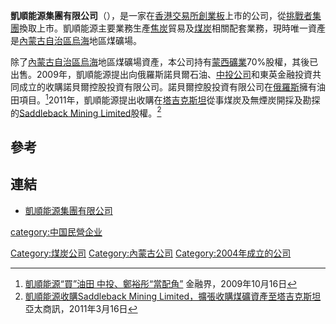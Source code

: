 {{update|time=2018-10-02}}

'''凱順能源集團有限公司'''（{{sehk|8203}}），是一家在[[香港交易所|香港交易所]][[香港創業板|創業板]]上市的公司，從[[挑戰者集團|挑戰者集團]]換取上市。凱順能源主要業務生產[[焦炭|焦炭]]貿易及[[煤炭|煤炭]]相關配套業務，現時唯一資產是[[內蒙古自治區|內蒙古自治區]][[烏海|烏海]]地區煤礦場。

除了[[內蒙古自治區|內蒙古自治區]][[烏海|烏海]]地區煤礦場資產，本公司持有[[蒙西礦業|蒙西礦業]]70%股權，其後已出售。2009年，凱順能源提出向俄羅斯諾貝爾石油、[[中投公司|中投公司]]和東英金融投資共同成立的收購諾貝爾控股投資有限公司。諾貝爾控股投資有限公司在[[俄羅斯|俄羅斯]]擁有油田項目。<ref>[http://hk.jrj.com.cn/2009/10/1604576258510.shtml 凱順能源“買”油田 中投、鄭裕彤“當配角”] {{Wayback|url=http://hk.jrj.com.cn/2009/10/1604576258510.shtml |date=20181001033713 }} 金融界，2009年10月16日</ref>2011年，凱順能源提出收購在[[塔吉克斯坦|塔吉克斯坦]]從事煤炭及無煙炭開採及勘探的[[Saddleback_Mining_Limited|Saddleback Mining Limited]]股權。<ref>[http://ct.acnnewswire.com/Article.Asp?Art_ID=6181&lang=CT 凱順能源收購Saddleback Mining Limited，擴張收購煤礦資產至塔吉克斯坦] {{Wayback|url=http://ct.acnnewswire.com/Article.Asp?Art_ID=6181&lang=CT |date=20181004122812 }} 亞太商訊，2011年3月16日</ref>

==參考==
{{reflist}}

==連結==
*[http://www.kaisunenergy.com 凱順能源集團有限公司]{{Wayback|url=http://www.kaisunenergy.com/ |date=20180609181439 }}

[[category:中国民營企业|category:中国民營企业]]
[[Category:煤炭公司|Category:煤炭公司]]
[[Category:內蒙古公司|Category:內蒙古公司]]
[[Category:2004年成立的公司|Category:2004年成立的公司]]